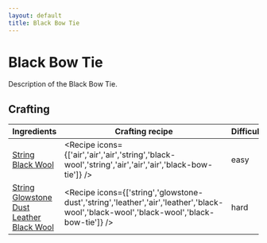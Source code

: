 ```yaml
---
layout: default
title: Black Bow Tie
---
```



Black Bow Tie
===================

Description of the Black Bow Tie.

## Crafting

| Ingredients | Crafting recipe | Difficulty |
| ----------- | --------------- | ------------- |
| [String](https://minecraft.wiki/w/String)<br/>[Black Wool](https://minecraft.wiki/w/Black_Wool) | <Recipe icons={['air','air','air','string','black-wool','string','air','air','air','black-bow-tie']} /> | easy |
| [String](https://minecraft.wiki/w/String)<br/>[Glowstone Dust](https://minecraft.wiki/w/Glowstone_Dust)<br/>[Leather](https://minecraft.wiki/w/Leather)<br/>[Black Wool](https://minecraft.wiki/w/Black_Wool) | <Recipe icons={['string','glowstone-dust','string','leather','air','leather','black-wool','black-wool','black-wool','black-bow-tie']} /> | hard |

